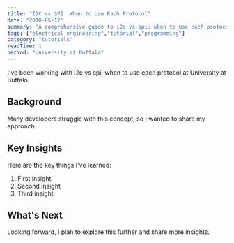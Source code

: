 ```yaml
---
title: "I2C vs SPI: When to Use Each Protocol"
date: "2010-05-12"
summary: "A comprehensive guide to i2c vs spi: when to use each protocol. Learn the fundamentals and best practices."
tags: ["electrical engineering","tutorial","programming"]
category: "tutorials"
readTime: 1
period: "University at Buffalo"
---
```


I've been working with i2c vs spi: when to use each protocol at University at Buffalo.

## Background

Many developers struggle with this concept, so I wanted to share my approach.

## Key Insights

Here are the key things I've learned:

1. First insight
2. Second insight
3. Third insight

## What's Next

Looking forward, I plan to explore this further and share more insights.

